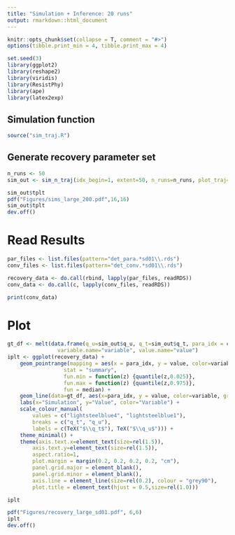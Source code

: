 ```yaml
---
title: "Simulation + Inference: 20 runs"
output: rmarkdown::html_document
---
```


```r
knitr::opts_chunk$set(collapse = T, comment = "#>")
options(tibble.print_min = 4, tibble.print_max = 4)
```

```r
set.seed(3)
library(ggplot2)
library(reshape2)
library(viridis)
library(ResistPhy)
library(ape)
library(latex2exp)
```

## Simulation function 
```r
source("sim_traj.R")
```
## Generate recovery parameter set
```r
n_runs <- 50
sim_out <- sim_n_traj(idx_begin=1, extent=50, n_runs=n_runs, plot_traj=TRUE)

sim_out$tplt
pdf("Figures/sims_large_200.pdf",16,16)
sim_out$tplt
dev.off()
```

# Read Results

```r
par_files <- list.files(pattern="det_para.*sd01\\.rds")
conv_files <- list.files(pattern="det_conv.*sd01\\.rds")

recovery_data <- do.call(rbind, lapply(par_files, readRDS))
conv_data <- do.call(c, lapply(conv_files, readRDS))
```

```r
print(conv_data)
```

# Plot
```r
gt_df <- melt(data.frame(q_u=sim_out$q_u, q_t=sim_out$q_t, para_idx = c(1:n_runs)), measure.vars=c("q_u", "q_t"), 
                variable.name="variable", value.name="value")
iplt <- ggplot(recovery_data) + 
    geom_pointrange(mapping = aes(x = para_idx, y = value, color=variable, group=variable),
                  stat = "summary",
                  fun.min = function(z) {quantile(z,0.025)},
                  fun.max = function(z) {quantile(z,0.975)},
                  fun = median) +
    geom_line(data=gt_df, aes(x=para_idx, y = value, color=variable, group=variable), linetype="longdash") +
    labs(x="Simulation", y="Value", color="Variable") +
    scale_colour_manual(
        values = c("lightsteelblue4", "lightsteelblue1"),
        breaks = c("q_t", "q_u"),
        labels = c(TeX("$\\q_t$"), TeX("$\\q_u$"))) +
    theme_minimal() +
    theme(axis.text.x=element_text(size=rel(1.5)),
        axis.text.y=element_text(size=rel(1.5)),
        aspect.ratio=1,
        plot.margin = margin(0.2, 0.2, 0.2, 0.2, "cm"),
        panel.grid.major = element_blank(), 
        panel.grid.minor = element_blank(),
        axis.line = element_line(size=rel(0.2), colour = "grey90"),
        plot.title = element_text(hjust = 0.5,size=rel(1.0)))

iplt

pdf("Figures/recovery_large_sd01.pdf", 6,6)
iplt
dev.off()
```
